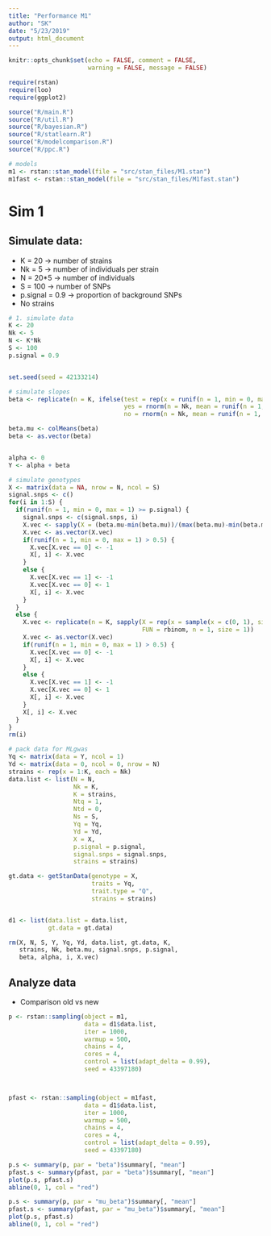 ```yaml
---
title: "Performance M1"
author: "SK"
date: "5/23/2019"
output: html_document
---
```






```r
knitr::opts_chunk$set(echo = FALSE, comment = FALSE, 
                      warning = FALSE, message = FALSE)
```



```r
require(rstan)
require(loo)
require(ggplot2)

source("R/main.R")
source("R/util.R")
source("R/bayesian.R")
source("R/statlearn.R")
source("R/modelcomparison.R")
source("R/ppc.R")

# models
m1 <- rstan::stan_model(file = "src/stan_files/M1.stan")
m1fast <- rstan::stan_model(file = "src/stan_files/M1fast.stan")
```








# Sim 1
## Simulate data:
  * K = 20 -> number of strains
  * Nk = 5 -> number of individuals per strain
  * N = 20*5 -> number of individuals
  * S = 100 -> number of SNPs
  * p.signal = 0.9 -> proportion of background SNPs
  * No strains

```r
# 1. simulate data
K <- 20
Nk <- 5
N <- K*Nk
S <- 100
p.signal = 0.9


set.seed(seed = 42133214)

# simulate slopes
beta <- replicate(n = K, ifelse(test = rep(x = runif(n = 1, min = 0, max = 1), times = Nk) > 0.5,
                                yes = rnorm(n = Nk, mean = runif(n = 1, min = 0, max = 2), sd = 1),
                                no = rnorm(n = Nk, mean = runif(n = 1, min = 3, max = 5), sd = 1)))

beta.mu <- colMeans(beta)
beta <- as.vector(beta)


alpha <- 0
Y <- alpha + beta

# simulate genotypes
X <- matrix(data = NA, nrow = N, ncol = S)
signal.snps <- c()
for(i in 1:S) {
  if(runif(n = 1, min = 0, max = 1) >= p.signal) {
    signal.snps <- c(signal.snps, i)
    X.vec <- sapply(X = (beta.mu-min(beta.mu))/(max(beta.mu)-min(beta.mu)), FUN = rbinom, n = Nk, size = 1)
    X.vec <- as.vector(X.vec)
    if(runif(n = 1, min = 0, max = 1) > 0.5) {
      X.vec[X.vec == 0] <- -1
      X[, i] <- X.vec
    }
    else {
      X.vec[X.vec == 1] <- -1
      X.vec[X.vec == 0] <- 1
      X[, i] <- X.vec
    }
  }
  else {
    X.vec <- replicate(n = K, sapply(X = rep(x = sample(x = c(0, 1), size = 1, replace = F), times = Nk), 
                                     FUN = rbinom, n = 1, size = 1))
    X.vec <- as.vector(X.vec)
    if(runif(n = 1, min = 0, max = 1) > 0.5) {
      X.vec[X.vec == 0] <- -1
      X[, i] <- X.vec
    }
    else {
      X.vec[X.vec == 1] <- -1
      X.vec[X.vec == 0] <- 1
      X[, i] <- X.vec
    }
    X[, i] <- X.vec
  }
}
rm(i)

# pack data for MLgwas
Yq <- matrix(data = Y, ncol = 1)
Yd <- matrix(data = 0, ncol = 0, nrow = N)
strains <- rep(x = 1:K, each = Nk)
data.list <- list(N = N,
                  Nk = K,
                  K = strains,
                  Ntq = 1,
                  Ntd = 0,
                  Ns = S,
                  Yq = Yq,
                  Yd = Yd,
                  X = X,
                  p.signal = p.signal,
                  signal.snps = signal.snps,
                  strains = strains)

gt.data <- getStanData(genotype = X,
                       traits = Yq,
                       trait.type = "Q",
                       strains = strains)


d1 <- list(data.list = data.list, 
           gt.data = gt.data)

rm(X, N, S, Y, Yq, Yd, data.list, gt.data, K, 
   strains, Nk, beta.mu, signal.snps, p.signal, 
   beta, alpha, i, X.vec)
```





## Analyze data
  * Comparison old vs new

```r
p <- rstan::sampling(object = m1,
                     data = d1$data.list,
                     iter = 1000,
                     warmup = 500,
                     chains = 4,
                     cores = 4,
                     control = list(adapt_delta = 0.99),
                     seed = 43397180)



pfast <- rstan::sampling(object = m1fast,
                     data = d1$data.list,
                     iter = 1000,
                     warmup = 500,
                     chains = 4,
                     cores = 4,
                     control = list(adapt_delta = 0.99),
                     seed = 43397180)
```



```r
p.s <- summary(p, par = "beta")$summary[, "mean"]
pfast.s <- summary(pfast, par = "beta")$summary[, "mean"]
plot(p.s, pfast.s)
abline(0, 1, col = "red")
```



```r
p.s <- summary(p, par = "mu_beta")$summary[, "mean"]
pfast.s <- summary(pfast, par = "mu_beta")$summary[, "mean"]
plot(p.s, pfast.s)
abline(0, 1, col = "red")
```
